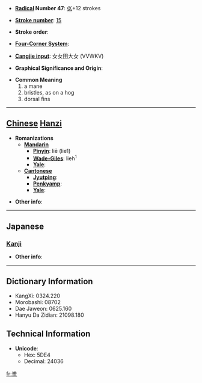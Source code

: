 * '''[[Wiktionary:Chinese radical index| Radical]] Number 47''': [[Wiktionary:Chinese radical index 巛|巛]]+12 strokes

* '''[[Wiktionary:Chinese total strokes index|Stroke number]]''': [[Wiktionary:Chinese total strokes index 15|15]]

* '''Stroke order''': 

* '''[[Wiktionary:Chinese four corner index|Four-Corner System]]''': 

* '''[[Wiktionary:Chinese Cangjie index|Cangjie input]]''': 女女田大女 (VVWKV)

* '''Graphical Significance and Origin''': 

* '''Common Meaning'''
*#a mane
*# bristles, as on a hog
*# dorsal fins


----

== [[Chinese]] [[Hanzi]] ==

* '''Romanizations'''
** '''[[Mandarin]]'''
*** '''[[Pinyin]]''': liē (lie1)
*** '''[[Wade-Giles]]''': lieh<sup>1</sup>
*** '''[[Yale]]''': 
** '''[[Cantonese]]'''
*** '''[[Jyutping]]''':
*** '''[[Penkyamp]]''': 
*** '''[[Yale]]''': 

* '''Other info''': 

----

==Japanese==
===[[Kanji]]===
{{kanji|on readings=[[れふ]] (refu)|kun readings=[[たてがみ]] (tategami), [[もと]] (moto)}}

* '''Other info''':  

----

== Dictionary Information ==

* KangXi: 0324.220
* Morobashi: 08702
* Dae Jaweon: 0625.160
* Hanyu Da Zidian: 21098.180

== Technical Information ==

* '''Unicode''':
** Hex: 5DE4
** Decimal: 24036

[[fr:巤]]
